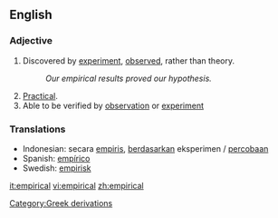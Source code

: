 ==English==

===Adjective===
{{en-adj|-}}

# Discovered by [[experiment]], [[observed]], rather than theory.
#:''Our empirical results proved our hypothesis.''
# [[practical|Practical]].
# Able to be verified by [[observation]] or [[experiment]]

===Translations===
*Indonesian: secara [[empiris]], [[dasar|berdasarkan]] eksperimen / [[coba|percobaan]]
*Spanish: [[empírico]]
*Swedish: [[empirisk]]

[[Category:Greek derivations]]

[[it:empirical]]
[[vi:empirical]]
[[zh:empirical]]